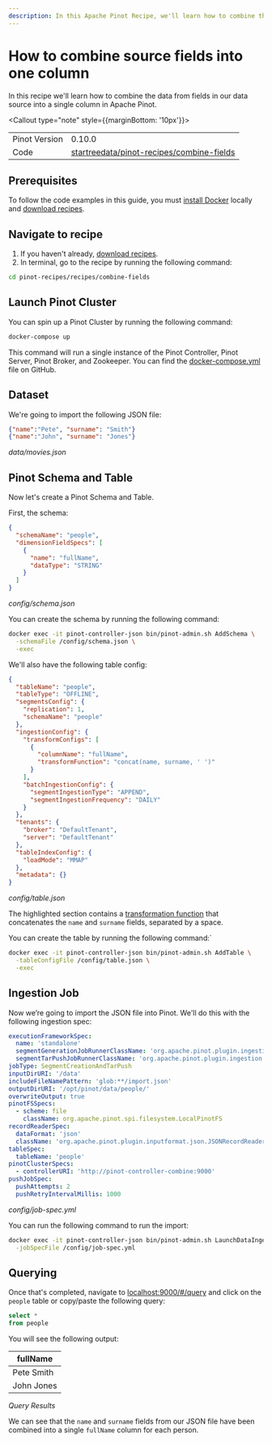 ```yaml
---
description: In this Apache Pinot Recipe, we'll learn how to combine the data from fields in our data source into a single column in Apache Pinot.
---
```


# How to combine source fields into one column

In this recipe we'll learn how to combine the data from fields in our data source into a single column in Apache Pinot.

<Callout type="note" style={{marginBottom: '10px'}}>
  <table style={{ border: '1px solid #ccc', borderCollapse: 'collapse', width: '100%' }}>
    <tbody>
      <tr>
        <td style={{ border: '1px solid #ccc', padding: '8px' }}>Pinot Version</td>
        <td style={{ border: '1px solid #ccc', padding: '8px' }}>0.10.0</td>
      </tr>
      <tr>
        <td style={{ border: '1px solid #ccc', padding: '8px' }}>Code</td>
        <td style={{ border: '1px solid #ccc', padding: '8px', backgroundColor: '#f5f5f5' }}>
          <a style={{textDecoration: 'underline'}} target="_blank" href="https://github.com/startreedata/pinot-recipes/tree/main/recipes/combine-fields">startreedata/pinot-recipes/combine-fields</a>
        </td>
      </tr>
    </tbody>
  </table>
</Callout>

## Prerequisites

To follow the code examples in this guide, you must [install Docker](https://docs.docker.com/get-docker/) locally and [download recipes](/docs/pinot/recipes/#download-recipes).

## Navigate to recipe

1. If you haven't already, [download recipes](/docs/pinot/recipes/#download-recipes).
2. In terminal, go to the recipe by running the following command:
```bash
cd pinot-recipes/recipes/combine-fields
```

## Launch Pinot Cluster

You can spin up a Pinot Cluster by running the following command:

```bash
docker-compose up
```

This command will run a single instance of the Pinot Controller, Pinot Server, Pinot Broker, and Zookeeper.
You can find the [docker-compose.yml](https://github.com/startreedata/pinot-recipes/blob/main/recipes/json-unnest/docker-compose.yml) file on GitHub.

## Dataset

We're going to import the following JSON file:

```json
{"name":"Pete", "surname": "Smith"}
{"name":"John", "surname": "Jones"}
```
*data/movies.json*


## Pinot Schema and Table

Now let's create a Pinot Schema and Table.

First, the schema:

```json
{
  "schemaName": "people",
  "dimensionFieldSpecs": [
    {
      "name": "fullName",
      "dataType": "STRING"
    }
  ]
}
```
*config/schema.json*

You can create the schema by running the following command:

```bash
docker exec -it pinot-controller-json bin/pinot-admin.sh AddSchema \
  -schemaFile /config/schema.json \
  -exec
```

We'll also have the following table config:

```json {9-14}
{
  "tableName": "people",
  "tableType": "OFFLINE",
  "segmentsConfig": {
    "replication": 1,
    "schemaName": "people"
  },
  "ingestionConfig": {
    "transformConfigs": [
      {
        "columnName": "fullName",
        "transformFunction": "concat(name, surname, ' ')"
      }
    ],
    "batchIngestionConfig": {
      "segmentIngestionType": "APPEND",
      "segmentIngestionFrequency": "DAILY"
    }
  },
  "tenants": {
    "broker": "DefaultTenant",
    "server": "DefaultTenant"
  },
  "tableIndexConfig": {
    "loadMode": "MMAP"
  },
  "metadata": {}
}

```
*config/table.json*

The highlighted section contains a [transformation function](https://docs.pinot.apache.org/developers/advanced/ingestion-level-transformations) that concatenates the `name` and `surname` fields, separated by a space.

You can create the table by running the following command:`

```bash
docker exec -it pinot-controller-json bin/pinot-admin.sh AddTable \
  -tableConfigFile /config/table.json \
  -exec
```

## Ingestion Job

Now we’re going to import the JSON file into Pinot. 
We'll do this with the following ingestion spec:

```yaml
executionFrameworkSpec:
  name: 'standalone'
  segmentGenerationJobRunnerClassName: 'org.apache.pinot.plugin.ingestion.batch.standalone.SegmentGenerationJobRunner'
  segmentTarPushJobRunnerClassName: 'org.apache.pinot.plugin.ingestion.batch.standalone.SegmentTarPushJobRunner'
jobType: SegmentCreationAndTarPush
inputDirURI: '/data'
includeFileNamePattern: 'glob:**/import.json'
outputDirURI: '/opt/pinot/data/people/'
overwriteOutput: true
pinotFSSpecs:
  - scheme: file
    className: org.apache.pinot.spi.filesystem.LocalPinotFS
recordReaderSpec:
  dataFormat: 'json'
  className: 'org.apache.pinot.plugin.inputformat.json.JSONRecordReader'
tableSpec:
  tableName: 'people'
pinotClusterSpecs:
  - controllerURI: 'http://pinot-controller-combine:9000'
pushJobSpec:
  pushAttempts: 2
  pushRetryIntervalMillis: 1000

```
*config/job-spec.yml*

You can run the following command to run the import:

```bash
docker exec -it pinot-controller-json bin/pinot-admin.sh LaunchDataIngestionJob \
  -jobSpecFile /config/job-spec.yml
```

## Querying 

Once that's completed, navigate to [localhost:9000/#/query](http://localhost:9000/#/query) and click on the `people` table or copy/paste the following query:

```sql
select * 
from people 
```

You will see the following output:

|fullName|
|----------|
| Pete Smith|
|John Jones|

*Query Results*

We can see that the `name` and `surname` fields from our JSON file have been combined into a single `fullName` column for each person.